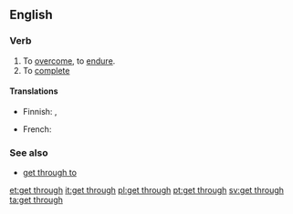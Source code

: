 ==English==

===Verb===
{{head|en|verb|head=[[get]] [[through]]}}

# To [[overcome]], to [[endure]].
# To [[complete]]

====Translations====
{{trans-top|to overcome}}
* Finnish: {{t|fi|selviytyä}}, {{t|fi|suoriutua}}
{{trans-mid}}
* French: {{t+|fr|franchir}}
{{trans-bottom}}

===See also===
* [[get through to]]

[[et:get through]]
[[it:get through]]
[[pl:get through]]
[[pt:get through]]
[[sv:get through]]
[[ta:get through]]
